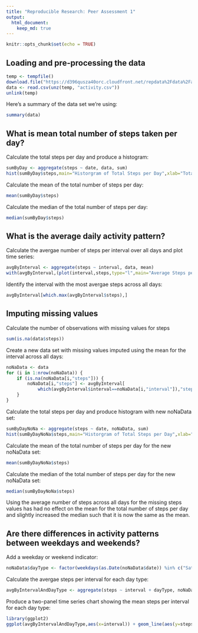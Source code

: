 ```yaml
---
title: "Reproducible Research: Peer Assessment 1"
output: 
  html_document:
    keep_md: true
---
```

```r
knitr::opts_chunk$set(echo = TRUE)
```

## Loading and pre-processing the data

```r
temp <- tempfile()
download.file("https://d396qusza40orc.cloudfront.net/repdata%2Fdata%2Factivity.zip",temp)
data <- read.csv(unz(temp, "activity.csv"))
unlink(temp)
```
Here's a summary of the data set we're using:
```r
summary(data)
```

## What is mean total number of steps taken per day?

Calculate the total steps per day and produce a histogram:
```r
sumByDay <- aggregate(steps ~ date, data, sum)
hist(sumByDay$steps,main="Historgram of Total Steps per Day",xlab="Total Steps per Day",ylab="Frequency")
```

Calculate the mean of the total number of steps per day:
```r
mean(sumByDay$steps)
```

Calculate the median of the total number of steps per day:
```r
median(sumByDay$steps)
```

## What is the average daily activity pattern?

Calculate the avergae number of steps per interval over all days and plot time series:
```r
avgByInterval <- aggregate(steps ~ interval, data, mean)
with(avgByInterval,(plot(interval,steps,type="l",main="Average Steps per Day",xlab="Interval",ylab="Avg Steps")))
```

Identify the interval with the most avergae steps across all days:
```r
avgByInterval[which.max(avgByInterval$steps),]
```

## Imputing missing values

Calculate the number of observations with missing values for steps
```r
sum(is.na(data$steps))
```

Create a new data set with missing values imputed using the mean for the interval across all days:
```r
noNaData <- data
for (i in 1:nrow(noNaData)) {
    if (is.na(noNaData[i,"steps"])) {
        noNaData[i,"steps"] <- avgByInterval[
            which(avgByInterval$interval==noNaData[i,"interval"]),"steps"]
    }
}
```

Calculate the total steps per day and produce histogram with new noNaData set:
```r
sumByDayNoNa <- aggregate(steps ~ date, noNaData, sum)
hist(sumByDayNoNa$steps,main="Historgram of Total Steps per Day",xlab="Total Steps per Day",ylab="Frequency")
```

Calculate the mean of the total number of steps per day for the new noNaData set:
```r
mean(sumByDayNoNa$steps)
```

Calculate the median of the total number of steps per day for the new noNaData set:
```r
median(sumByDayNoNa$steps)
```

Using the average number of steps across all days for the missing steps values has had no effect on the mean for the total number of steps per day and slightly increased the median such that it is now the same as the mean.

## Are there differences in activity patterns between weekdays and weekends?

Add a weekday or weekend indicator:
```r
noNaData$dayType <- factor(weekdays(as.Date(noNaData$date)) %in% c("Saturday","Sunday"),levels=c(TRUE,FALSE),labels=c("weekend","weekday"))
```

Calculate the avergae steps per interval for each day type:
```r
avgByIntervalAndDayType <- aggregate(steps ~ interval + dayType, noNaData, mean)
```

Produce a two-panel time series chart showing the mean steps per interval for each day type:
```r
library(ggplot2)
ggplot(avgByIntervalAndDayType,aes(x=interval)) + geom_line(aes(y=steps)) + facet_wrap(~dayType,ncol=1)+labs(x="Interval",y="Number of steps")
```
